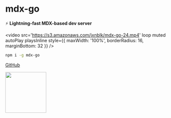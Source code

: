 
# mdx-go

:zap: **Lightning-fast MDX-based dev server**

<video
  src='https://s3.amazonaws.com/jxnblk/mdx-go-24.mp4'
  loop
  muted
  autoPlay
  playsInline
  style={{
    maxWidth: '100%',
    borderRadius: 16,
    marginBottom: 32
  }}
/>

```sh
npm i -g mdx-go
```

[GitHub](https://github.com/jxnblk/mdx-go)

<div style={{ textAlign: 'center', padding: 128 }}>
  <img src='logo.png' width='128' height='128' />
</div>
